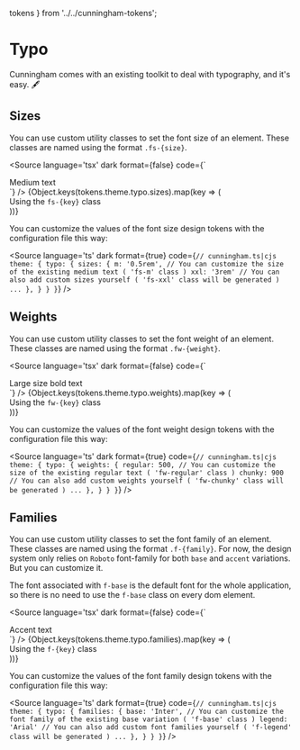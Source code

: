   tokens
} from '../../cunningham-tokens';

<Meta title="Typo/Doc"/>

# Typo

Cunningham comes with an existing toolkit to deal with typography, and it's easy. 🖋️

## Sizes

You can use custom utility classes to set the font size of an element. These classes are named using the format `.fs-{size}`.

<Source
  language='tsx'
  dark
  format={false}
  code={`
  <div className="fs-m">Medium text</div>
  `}
/>

<Canvas isColumn={true} withSource="none">
  {Object.keys(tokens.theme.typo.sizes).map(key => (
    <div key={key} className={"fs-" + key}>Using the <code>fs-{key}</code> class</div>
  ))}
</Canvas>

You can customize the values of the font size design tokens with the configuration file this way:

<Source
  language='ts'
  dark
  format={true}
  code={`
  // cunningham.ts|cjs
    theme: {
      typo: {
        sizes: {
          m: '0.5rem', // You can customize the size of the existing medium text ( 'fs-m' class )
          xxl: '3rem' // You can also add custom sizes yourself ( 'fs-xxl' class will be generated )
          ...
        },
      }
    }
  }
  `}
/>

## Weights

You can use custom utility classes to set the font weight of an element. These classes are named using the format `.fw-{weight}`.

<Source
  language='tsx'
  dark
  format={false}
  code={`
  <div className="fs-l fw-bold">Large size bold text</div>
  `}
/>

<Canvas isColumn={true} withSource="none">
  {Object.keys(tokens.theme.typo.weights).map(key => (
    <div key={key} className={"fs-l fw-" + key}>Using the <code>fw-{key}</code> class</div>
  ))}
</Canvas>

You can customize the values of the font weight design tokens with the configuration file this way:

<Source
  language='ts'
  dark
  format={true}
  code={`
  // cunningham.ts|cjs
    theme: {
      typo: {
        weights: {
          regular: 500, // You can customize the size of the existing regular text ( 'fw-regular' class )
          chunky: 900 // You can also add custom weights yourself ( 'fw-chunky' class will be generated )
          ...
        },
      }
    }
  }
  `}
/>

## Families

You can use custom utility classes to set the font family of an element. These classes are named using the format `.f-{family}`.
For now, the design system only relies on `Roboto` font-family for both `base` and `accent` variations. But you can customize it.

The font associated with `f-base` is the default font for the whole application, so there is no need to use the `f-base`
class on every dom element.

<Source
  language='tsx'
  dark
  format={false}
  code={`
  <div className="f-accent">Accent text</div>
  `}
/>

<Canvas isColumn={true} withSource="none">
  {Object.keys(tokens.theme.typo.families).map(key => (
    <div key={key} className={"f-" + key}>Using the <code>f-{key}</code> class</div>
  ))}
</Canvas>

You can customize the values of the font family design tokens with the configuration file this way:

<Source
  language='ts'
  dark
  format={true}
  code={`
  // cunningham.ts|cjs
    theme: {
      typo: {
        families: {
          base: 'Inter', // You can customize the font family of the existing base variation ( 'f-base' class )
          legend: 'Arial' // You can also add custom font families yourself ( 'f-legend' class will be generated )
          ...
        },
      }
    }
  }
  `}
/>